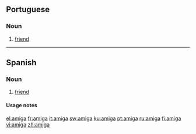 {{see|Amiga}}
==Portuguese==

===Noun===
{{pt-noun-mf|m=amigo|f=amiga}}

# [[friend]]

----

==Spanish==

===Noun===
{{es-noun-mf|m=amigo|f=amiga}}

# {{feminine of|amigo}} [[friend]]

====Usage notes====
{{es-note-noun-mf|amigo}}

[[el:amiga]]
[[fr:amiga]]
[[it:amiga]]
[[sw:amiga]]
[[ku:amiga]]
[[pt:amiga]]
[[ru:amiga]]
[[fi:amiga]]
[[vi:amiga]]
[[zh:amiga]]